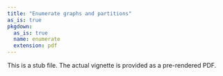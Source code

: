 ```yaml
---
title: "Enumerate graphs and partitions"
as_is: true
pkgdown:
  as_is: true
  name: enumerate
  extension: pdf
---
```


This is a stub file. The actual vignette is provided as a pre-rendered PDF.

